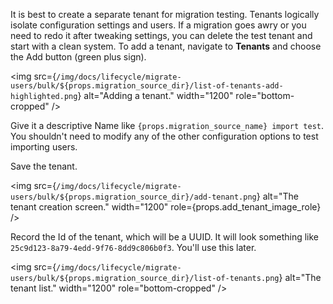 ---
---

It is best to create a separate tenant for migration testing. Tenants logically isolate configuration settings and users. If a migration goes awry or you need to redo it after tweaking settings, you can delete the test tenant and start with a clean system. To add a tenant, navigate to <strong>Tenants</strong> and choose the <InlineUIElement>Add</InlineUIElement> button (green plus sign).

<img src={`/img/docs/lifecycle/migrate-users/bulk/${props.migration_source_dir}/list-of-tenants-add-highlighted.png`} alt="Adding a tenant." width="1200" role="bottom-cropped" />

Give it a descriptive <InlineField>Name</InlineField> like <code>{props.migration_source_name} import test</code>. You shouldn't need to modify any of the other configuration options to test importing users.

Save the tenant.

<img src={`/img/docs/lifecycle/migrate-users/bulk/${props.migration_source_dir}/add-tenant.png`} alt="The tenant creation screen." width="1200" role={props.add_tenant_image_role} />

Record the Id of the tenant, which will be a UUID. It will look something like `25c9d123-8a79-4edd-9f76-8dd9c806b0f3`. You'll use this later.

<img src={`/img/docs/lifecycle/migrate-users/bulk/${props.migration_source_dir}/list-of-tenants.png`} alt="The tenant list." width="1200" role="bottom-cropped" />
